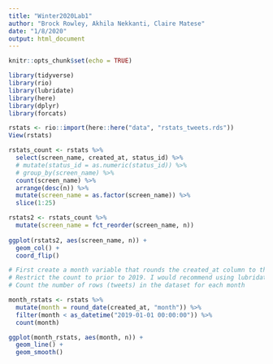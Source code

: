 ```yaml
---
title: "Winter2020Lab1"
author: "Brock Rowley, Akhila Nekkanti, Claire Matese"
date: "1/8/2020"
output: html_document
---
```


```r
knitr::opts_chunk$set(echo = TRUE)
```

```r
library(tidyverse)
library(rio)
library(lubridate)
library(here)
library(dplyr)
library(forcats)

rstats <- rio::import(here::here("data", "rstats_tweets.rds"))
View(rstats)
```

```r

rstats_count <- rstats %>% 
  select(screen_name, created_at, status_id) %>% 
  # mutate(status_id = as.numeric(status_id)) %>% 
  # group_by(screen_name) %>% 
  count(screen_name) %>% 
  arrange(desc(n)) %>% 
  mutate(screen_name = as.factor(screen_name)) %>% 
  slice(1:25)

rstats2 <- rstats_count %>% 
  mutate(screen_name = fct_reorder(screen_name, n))
  
ggplot(rstats2, aes(screen_name, n)) +
  geom_col() +
  coord_flip()
```

```r
# First create a month variable that rounds the created_at column to the nearest month. You might consider lubridate::round_date.
# Restrict the count to prior to 2019. I would recommend using lubridate::as_datetime("2019-01-01 00:00:00"), or just restricting the x-axis through ggplot
# Count the number of rows (tweets) in the dataset for each month

month_rstats <- rstats %>%
  mutate(month = round_date(created_at, "month")) %>%
  filter(month < as_datetime("2019-01-01 00:00:00")) %>% 
  count(month)

ggplot(month_rstats, aes(month, n)) +
  geom_line() +
  geom_smooth()
```
```r

```


